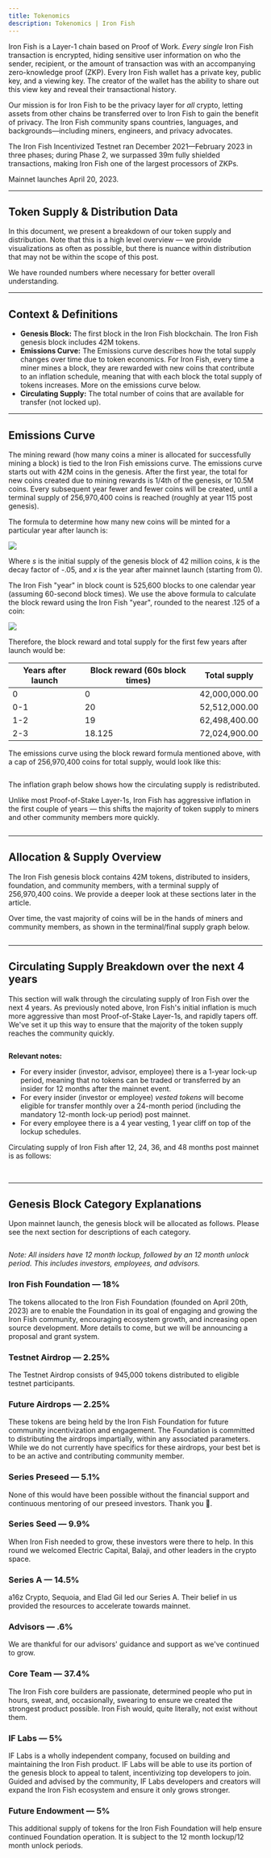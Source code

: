 ```yaml
---
title: Tokenomics
description: Tokenomics | Iron Fish
---
```


Iron Fish is a Layer-1 chain based on Proof of Work. _Every single_ Iron Fish transaction is encrypted, hiding sensitive user information on who the sender, recipient, or the amount of transaction was with an accompanying zero-knowledge proof (ZKP). Every Iron Fish wallet has a private key, public key, and a viewing key. The creator of the wallet has the ability to share out this view key and reveal their transactional history.

Our mission is for Iron Fish to be the privacy layer for _all_ crypto, letting assets from other chains be transferred over to Iron Fish to gain the benefit of privacy. The Iron Fish community spans countries, languages, and backgrounds—including miners, engineers, and privacy advocates.

The Iron Fish Incentivized Testnet ran December 2021—February 2023 in three phases; during Phase 2, we surpassed 39m fully shielded transactions, making Iron Fish one of the largest processors of ZKPs.

Mainnet launches April 20, 2023.

---

## Token Supply & Distribution Data

In this document, we present a breakdown of our token supply and distribution. Note that this is a high level overview — we provide visualizations as often as possible, but there is nuance within distribution that may not be within the scope of this post.

We have rounded numbers where necessary for better overall understanding.

---

## Context & Definitions

- **Genesis Block:** The first block in the Iron Fish blockchain. The Iron Fish genesis block includes 42M tokens.
- **Emissions Curve:** The Emissions curve describes how the total supply changes over time due to token economics. For Iron Fish, every time a miner mines a block, they are rewarded with new coins that contribute to an inflation schedule, meaning that with each block the total supply of tokens increases. More on the emissions curve below.
- **Circulating Supply:** The total number of coins that are available for transfer (not locked up).

---

## Emissions Curve

The mining reward (how many coins a miner is allocated for successfully mining a block) is tied to the Iron Fish emissions curve. The emissions curve starts out with 42M coins in the genesis. After the first year, the total for new coins created due to mining rewards is 1/4th of the genesis, or 10.5M coins. Every subsequent year fewer and fewer coins will be created, until a terminal supply of 256,970,400 coins is reached (roughly at year 115 post genesis).

The formula to determine how many new coins will be minted for a particular year after launch is:

<Img src="/images/tokenomics/01-mint-formula.avif" maxW="400px" />

Where _s_ is the initial supply of the genesis block of 42 million coins, _k_ is the decay factor of -.05, and _x_ is the year after mainnet launch (starting from 0).

The Iron Fish "year" in block count is 525,600 blocks to one calendar year (assuming 60-second block times). We use the above formula to calculate the block reward using the Iron Fish "year", rounded to the nearest .125 of a coin:

<Img src="/images/tokenomics/02-block-reward.avif" maxW="600px" />

Therefore, the block reward and total supply for the first few years after launch would be:

<table>
  <thead>
    <tr>
      <th>
        <strong>Years after launch</strong>
      </th>
      <th>
        <strong>Block reward (60s block times)</strong>
      </th>
      <th>
        <strong>Total supply</strong>
      </th>
    </tr>
  </thead>
  <tbody>
    <tr>
      <td>0</td>
      <td>0</td>
      <td>42,000,000.00</td>
    </tr>
    <tr>
      <td>0-1</td>
      <td>20</td>
      <td>52,512,000.00</td>
    </tr>
    <tr>
      <td>1-2</td>
      <td>19</td>
      <td>62,498,400.00</td>
    </tr>
    <tr>
      <td>2-3</td>
      <td>18.125</td>
      <td>72,024,900.00</td>
    </tr>
  </tbody>
</table>

The emissions curve using the block reward formula mentioned above, with a cap of 256,970,400 coins for total supply, would look like this:

<Img src="/images/tokenomics/03-emissions-curve.avif" alt="" />

The inflation graph below shows how the circulating supply is redistributed.

Unlike most Proof-of-Stake Layer-1s, Iron Fish has aggressive inflation in the first couple of years — this shifts the majority of token supply to miners and other community members more quickly.

<Img src="/images/tokenomics/04-inflation.avif" alt="" />

---

## Allocation & Supply Overview

The Iron Fish genesis block contains 42M tokens, distributed to insiders, foundation, and community members, with a terminal supply of 256,970,400 coins. We provide a deeper look at these sections later in the article.

Over time, the vast majority of coins will be in the hands of miners and community members, as shown in the terminal/final supply graph below.

<Img src="/images/tokenomics/11-distribution-terminal-supply.avif" alt="" />

---

## Circulating Supply Breakdown over the next 4 years

This section will walk through the circulating supply of Iron Fish over the next 4 years. As previously noted above, Iron Fish's initial inflation is much more aggressive than most Proof-of-Stake Layer-1s, and rapidly tapers off. We've set it up this way to ensure that the majority of the token supply reaches the community quickly.

<Img src="/images/tokenomics/circulating-supply.png" alt="" />

**Relevant notes:**

- For every insider (investor, advisor, employee) there is a 1-year lock-up period, meaning that no tokens can be traded or transferred by an insider for 12 months after the mainnet event.
- For every insider (investor or employee) _vested tokens_ will become eligible for transfer monthly over a 24-month period (including the mandatory 12-month lock-up period) post mainnet.
- For every employee there is a 4 year vesting, 1 year cliff on top of the lockup schedules.

Circulating supply of Iron Fish after 12, 24, 36, and 48 months post mainnet is as follows:

<Img src="/images/tokenomics/distribution-12-months.png" alt="" />

<Img src="/images/tokenomics/distribution-24-months.png" alt="" />

<Img src="/images/tokenomics/distribution-36-months.png" alt="" />

<Img src="/images/tokenomics/distribution-48-months.png" alt="" />

---

## Genesis Block Category Explanations

Upon mainnet launch, the genesis block will be allocated as follows. Please see the next section for descriptions of each category.

<Img src="/images/tokenomics/05-genesis-distribution.avif" alt="" />

_Note: All insiders have 12 month lockup, followed by an 12 month unlock period. This includes investors, employees, and advisors._

### Iron Fish Foundation — 18%

The tokens allocated to the Iron Fish Foundation (founded on April 20th, 2023) are to enable the Foundation in its goal of engaging and growing the Iron Fish community, encouraging ecosystem growth, and increasing open source development. More details to come, but we will be announcing a proposal and grant system.

### Testnet Airdrop — 2.25%

The Testnet Airdrop consists of 945,000 tokens distributed to eligible testnet participants.

### Future Airdrops — 2.25%

These tokens are being held by the Iron Fish Foundation for future community incentivization and engagement. The Foundation is committed to distributing the airdrops impartially, within any associated parameters. While we do not currently have specifics for these airdrops, your best bet is to be an active and contributing community member.

### Series Preseed — 5.1%

None of this would have been possible without the financial support and continuous mentoring of our preseed investors. Thank you 🙏.

### Series Seed — 9.9%

When Iron Fish needed to grow, these investors were there to help. In this round we welcomed Electric Capital, Balaji, and other leaders in the crypto space.

### Series A — 14.5%

a16z Crypto, Sequoia, and Elad Gil led our Series A. Their belief in us provided the resources to accelerate towards mainnet.

### Advisors — .6%

We are thankful for our advisors' guidance and support as we've continued to grow.

### Core Team — 37.4%

The Iron Fish core builders are passionate, determined people who put in hours, sweat, and, occasionally, swearing to ensure we created the strongest product possible. Iron Fish would, quite literally, not exist without them.

### IF Labs — 5%

IF Labs is a wholly independent company, focused on building and maintaining the Iron Fish product. IF Labs will be able to use its portion of the genesis block to appeal to talent, incentivizing top developers to join. Guided and advised by the community, IF Labs developers and creators will expand the Iron Fish ecosystem and ensure it only grows stronger.

### Future Endowment — 5%

This additional supply of tokens for the Iron Fish Foundation will help ensure continued Foundation operation. It is subject to the 12 month lockup/12 month unlock periods.
